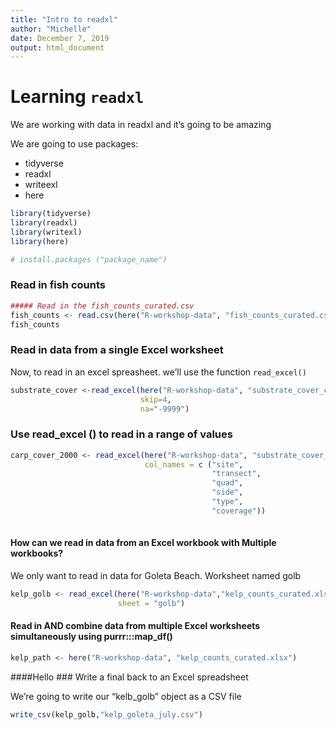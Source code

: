 ```yaml
---
title: "Intro to readxl"
author: "Michelle"
date: December 7, 2019
output: html_document
---
```


# Learning `readxl`

We are working with data in readxl and it's going to be amazing

We are going to use packages:

- tidyverse
- readxl
- writeexl
- here


```r
library(tidyverse)
library(readxl)
library(writexl)
library(here)

# install.packages ("package_name")

```
### Read in fish counts

```r
##### Read in the fish_counts_curated.csv
fish_counts <- read.csv(here("R-workshop-data", "fish_counts_curated.csv"))
fish_counts
```

### Read in data from a single Excel worksheet
Now, to read in an excel spreasheet. we'll use the function `read_excel()`
```r
substrate_cover <-read_excel(here("R-workshop-data", "substrate_cover_curated.xlsx"),
                             skip=4,
                             na="-9999")
```
### Use read_excel () to read in a range of values

```r
carp_cover_2000 <- read_excel(here("R-workshop-data", "substrate_cover_curated.xlsx"), range = "D12:I15", 
                              col_names = c ("site",
                                             "transect", 
                                             "quad",
                                             "side",
                                             "type",
                                             "coverage"))
                                   
```

#### How can we read in data from an Excel workbook with Multiple workbooks?

We only want to read in data for Goleta Beach. Worksheet named golb

```r
kelp_golb <- read_excel(here("R-workshop-data","kelp_counts_curated.xlsx"), 
                        sheet = "golb")

```

#### Read in AND combine data from multiple Excel worksheets simultaneously using purrr:::map_df()

```r
kelp_path <- here("R-workshop-data", "kelp_counts_curated.xlsx")


```
####Hello 
### Write a final back to an Excel spreadsheet

We're going to write our "kelb_golb" object as a CSV file

```r
write_csv(kelp_golb,"kelp_goleta_july.csv")
```


